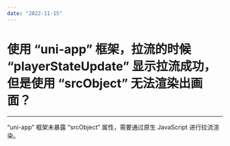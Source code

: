 ```yaml
---
date: "2022-11-15"
---
```

# 使用 “uni-app” 框架，拉流的时候 “playerStateUpdate” 显示拉流成功，但是使用 “srcObject” 无法渲染出画面？  

- - -

“uni-app” 框架未暴露 “srcObject” 属性，需要通过原生 JavaScript 进行拉流渲染。